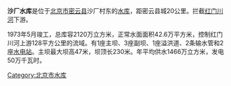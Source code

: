 {{Coord|40.3956557|117.0433653|type:waterbody_region:CN-11_source:GoogleMaps|display=title}}
'''沙厂水库'''是位于[[北京市|北京市]][[密云县|密云县]]沙厂村东的[[水库|水库]]，距密云县城20公里。拦截[[红门川河|红门川河]]下游。

1973年5月竣工，总库容2120万立方米，正常水面面积42.6万平方米，控制红门川河上游128平方公里的流域。有1座主坝、3座副坝、1座溢洪道、2条输水管和2座[[水电站|水电站]]。主坝最大坝高47米，坝顶长230米。年平均供水1466万立方米，发电50万千瓦时。


[[Category:北京市水库|Category:北京市水库]]